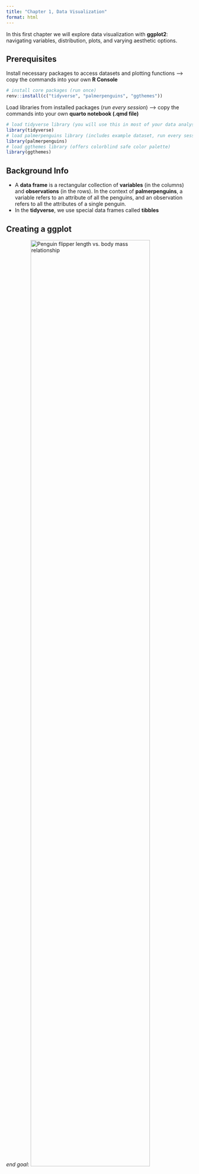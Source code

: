 ```yaml
---
title: "Chapter 1, Data Visualization"
format: html
---
```


In this first chapter we will explore data visualization with **ggplot2**: navigating variables, distribution, plots, and varying aesthetic options.

## Prerequisites

Install necessary packages to access datasets and plotting functions --> copy the commands into your own **R Console**

```r
# install core packages (run once)
renv::install(c("tidyverse", "palmerpenguins", "ggthemes"))
```

Load libraries from installed packages (*run every session*) --> copy the commands into your own **quarto notebook (.qmd file)**

```r
# load tidyverse library (you will use this in most of your data analysis!)
library(tidyverse)
# load palmerpenguins library (includes example dataset, run every session)
library(palmerpenguins)
# load ggthemes library (offers colorblind safe color palette)
library(ggthemes)
```

## Background Info

- A **data frame** is a rectangular collection of **variables** (in the columns) and **observations** (in the rows). In the context of **palmerpenguins**, a variable refers to an attribute of all the penguins, and an observation refers to all the attributes of a single penguin.
- In the **tidyverse**, we use special data frames called **tibbles**

## Creating a ggplot
*end goal*:
![Penguin flipper length vs. body mass relationship](Images/penguin_flipper_to_mass_ggplot2.png){#fig-penguins width=80% fig-alt="Scatterplot showing positive correlation between penguin flipper length and body mass across three species" fig-align="center" .border}
